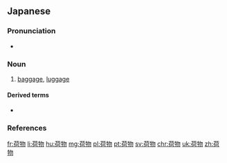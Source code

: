 ==Japanese==
{{ja-kanjitab|に|もつ|yomi=ko}}

===Pronunciation===
* {{ja-pron|にもつ|y=y|acc=1|acc_ref=NHK}}

===Noun===
{{ja-noun|にもつ}}

# [[baggage]], [[luggage]]

====Derived terms====
* {{ja-r|手荷物|てにもつ}}

===References===
<references/>

[[fr:荷物]]
[[li:荷物]]
[[hu:荷物]]
[[mg:荷物]]
[[pl:荷物]]
[[pt:荷物]]
[[sv:荷物]]
[[chr:荷物]]
[[uk:荷物]]
[[zh:荷物]]